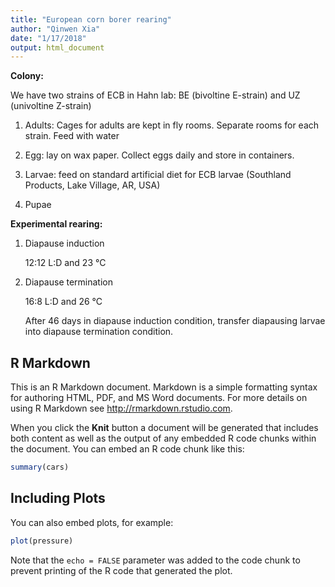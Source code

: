 ```yaml
---
title: "European corn borer rearing"
author: "Qinwen Xia"
date: "1/17/2018"
output: html_document
---
```


**Colony:**

We have two strains of ECB in Hahn lab: BE (bivoltine E-strain) and UZ (univoltine Z-strain)

1)	Adults: Cages for adults are kept in fly rooms. Separate rooms for each strain. 
              Feed with water 
              
2)	Egg: lay on wax paper. Collect eggs daily and store in containers. 

3)	Larvae: feed on standard artificial diet for ECB larvae (Southland Products, Lake Village, AR, USA)

4)	Pupae 
 
**Experimental rearing:**

1)	Diapause induction

    12:12 L:D and 23 °C 

2)	Diapause termination

    16:8 L:D and 26 °C 

    After 46 days in diapause induction condition, transfer diapausing larvae into diapause termination      condition. 


## R Markdown

This is an R Markdown document. Markdown is a simple formatting syntax for authoring HTML, PDF, and MS Word documents. For more details on using R Markdown see <http://rmarkdown.rstudio.com>.

When you click the **Knit** button a document will be generated that includes both content as well as the output of any embedded R code chunks within the document. You can embed an R code chunk like this:

```r
summary(cars)
```

## Including Plots

You can also embed plots, for example:

```r
plot(pressure)
```

Note that the `echo = FALSE` parameter was added to the code chunk to prevent printing of the R code that generated the plot.
